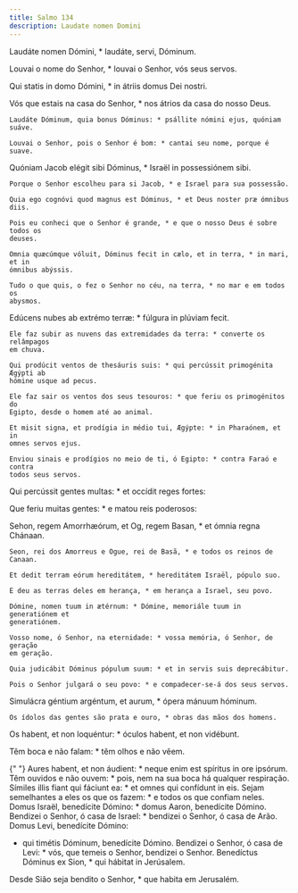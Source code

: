 ```yaml
---
title: Salmo 134
description: Laudate nomen Domini
---
```


<div class="side-by-side not-content">

Laudáte nomen Dómini, \* laudáte, servi, Dóminum.</span>

Louvai o nome do Senhor, \* louvai o Senhor, vós seus servos.

Qui statis in domo Dómini, \* in átriis domus Dei nostri.

  <span>
    Vós que estais na casa do Senhor, * nos átrios da casa do nosso Deus.
 
    Laudáte Dóminum, quia bonus Dóminus: * psállite nómini ejus, quóniam suáve.
 
    Louvai o Senhor, pois o Senhor é bom: * cantai seu nome, porque é suave.

Quóniam Jacob elégit sibi Dóminus, \* Israël in possessiónem sibi.

    Porque o Senhor escolheu para si Jacob, * e Israel para sua possessão.

    Quia ego cognóvi quod magnus est Dóminus, * et Deus noster præ ómnibus diis.

    Pois eu conheci que o Senhor é grande, * e que o nosso Deus é sobre todos os
    deuses.

    Omnia quæcúmque vóluit, Dóminus fecit in cælo, et in terra, * in mari, et in
    ómnibus abýssis.

    Tudo o que quis, o fez o Senhor no céu, na terra, * no mar e em todos os
    abysmos.

Edúcens nubes ab extrémo terræ: \* fúlgura in plúviam fecit.

    Ele faz subir as nuvens das extremidades da terra: * converte os relâmpagos
    em chuva.

    Qui prodúcit ventos de thesáuris suis: * qui percússit primogénita Ægýpti ab
    hómine usque ad pecus.

    Ele faz sair os ventos dos seus tesouros: * que feriu os primogénitos do
    Egipto, desde o homem até ao animal.

    Et misit signa, et prodígia in médio tui, Ægýpte: * in Pharaónem, et in
    omnes servos ejus.

    Enviou sinais e prodígios no meio de ti, ó Egipto: * contra Faraó e contra
    todos seus servos.

Qui percússit gentes multas: \* et occídit reges fortes:</span>

Que feriu muitas gentes: \* e matou reis poderosos:

  <span>
    Sehon, regem Amorrhæórum, et Og, regem Basan, * et ómnia regna Chánaan.
 
    Seon, rei dos Amorreus e Ogue, rei de Basã, * e todos os reinos de Canaan.
 
    Et dedit terram eórum hereditátem, * hereditátem Israël, pópulo suo.
 
    E deu as terras deles em herança, * em herança a Israel, seu povo.
 
    Dómine, nomen tuum in ætérnum: * Dómine, memoriále tuum in generatiónem et
    generatiónem.
 
    Vosso nome, ó Senhor, na eternidade: * vossa memória, ó Senhor, de geração
    em geração.
 
    Quia judicábit Dóminus pópulum suum: * et in servis suis deprecábitur.
 
    Pois o Senhor julgará o seu povo: * e compadecer-se-á dos seus servos.

Simulácra géntium argéntum, et aurum, \* ópera mánuum hóminum.

    Os ídolos das gentes são prata e ouro, * obras das mãos dos homens.

Os habent, et non loquéntur: \* óculos habent, et non vidébunt.</span>

Têm boca e não falam: \* têm olhos e não vêem.

{" "}
<span>
  Aures habent, et non áudient: * neque enim est spíritus in ore ipsórum. Têm
  ouvidos e não ouvem: * pois, nem na sua boca há qualquer respiração. Símiles
  illis fiant qui fáciunt ea: * et omnes qui confídunt in eis. Sejam semelhantes
  a eles os que os fazem: * e todos os que confiam neles. Domus Israël,
  benedícite Dómino: * domus Aaron, benedícite Dómino. Bendizei o Senhor, ó casa
  de Israel: * bendizei o Senhor, ó casa de Arão. Domus Levi, benedícite Dómino:
  * qui timétis Dóminum, benedícite Dómino. Bendizei o Senhor, ó casa de Levi: *
  vós, que temeis o Senhor, bendizei o Senhor. Benedíctus Dóminus ex Sion, * qui
  hábitat in Jerúsalem.
</span>
Desde Sião seja bendito o Senhor, * que habita em Jerusalém.

</div>
